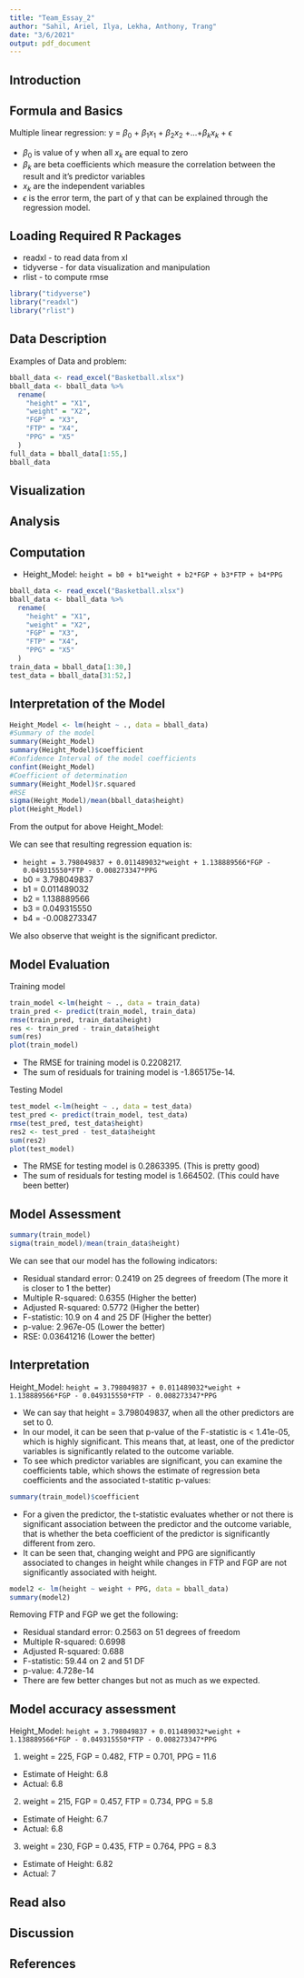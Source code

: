 ```yaml
---
title: "Team_Essay_2"
author: "Sahil, Ariel, Ilya, Lekha, Anthony, Trang"
date: "3/6/2021"
output: pdf_document
---
```


## Introduction

## Formula and Basics

Multiple linear regression: y = $\beta_0$ + $\beta_1x_1$ + $\beta_2x_2$ +...+$\beta_kx_k$ + $\epsilon$

-   $\beta_0$ is value of y when all $x_k$ are equal to zero
-   $\beta_k$ are beta coefficients which measure the correlation between the result and it's predictor variables
-   $x_k$ are the independent variables
-   $\epsilon$ is the error term, the part of y that can be explained through the regression model.

## Loading Required R Packages

-   readxl - to read data from xl
-   tidyverse - for data visualization and manipulation
-   rlist - to compute rmse

```r
library("tidyverse") 
library("readxl")
library("rlist")
```

## Data Description

Examples of Data and problem:

```r
bball_data <- read_excel("Basketball.xlsx")
bball_data <- bball_data %>%
  rename(
    "height" = "X1",
    "weight" = "X2",
    "FGP" = "X3",
    "FTP" = "X4",
    "PPG" = "X5"
  )
full_data = bball_data[1:55,]
bball_data
```

## Visualization

## Analysis

## Computation

-   Height_Model: `height = b0 + b1*weight + b2*FGP + b3*FTP + b4*PPG`

```r
bball_data <- read_excel("Basketball.xlsx")
bball_data <- bball_data %>%
  rename(
    "height" = "X1",
    "weight" = "X2",
    "FGP" = "X3",
    "FTP" = "X4",
    "PPG" = "X5"
  )
train_data = bball_data[1:30,]
test_data = bball_data[31:52,]
```

## Interpretation of the Model

```r
Height_Model <- lm(height ~ ., data = bball_data)
#Summary of the model
summary(Height_Model)
summary(Height_Model)$coefficient
#Confidence Interval of the model coefficients
confint(Height_Model)
#Coefficient of determination
summary(Height_Model)$r.squared
#RSE
sigma(Height_Model)/mean(bball_data$height)
plot(Height_Model)
```

From the output for above Height_Model:

We can see that resulting regression equation is:

-   `height = 3.798049837 + 0.011489032*weight + 1.138889566*FGP - 0.049315550*FTP - 0.008273347*PPG`
-   b0 = 3.798049837
-   b1 = 0.011489032
-   b2 = 1.138889566
-   b3 = 0.049315550
-   b4 = -0.008273347

We also observe that weight is the significant predictor.

## Model Evaluation

Training model

```r
train_model <-lm(height ~ ., data = train_data)
train_pred <- predict(train_model, train_data)
rmse(train_pred, train_data$height)
res <- train_pred - train_data$height
sum(res)
plot(train_model)
```

-   The RMSE for training model is 0.2208217.
-   The sum of residuals for training model is -1.865175e-14.

Testing Model

```r
test_model <-lm(height ~ ., data = test_data)
test_pred <- predict(train_model, test_data)
rmse(test_pred, test_data$height)
res2 <- test_pred - test_data$height
sum(res2)
plot(test_model)
```

-   The RMSE for testing model is 0.2863395. (This is pretty good)
-   The sum of residuals for testing model is 1.664502. (This could have been better)

## Model Assessment

```r
summary(train_model)
sigma(train_model)/mean(train_data$height)
```

We can see that our model has the following indicators:

-   Residual standard error: 0.2419 on 25 degrees of freedom (The more it is closer to 1 the better)
-   Multiple R-squared: 0.6355 (Higher the better)
-   Adjusted R-squared: 0.5772 (Higher the better)
-   F-statistic: 10.9 on 4 and 25 DF (Higher the better)
-   p-value: 2.967e-05 (Lower the better)
-   RSE: 0.03641216 (Lower the better)

## Interpretation

Height_Model: `height = 3.798049837 + 0.011489032*weight + 1.138889566*FGP - 0.049315550*FTP - 0.008273347*PPG`

-   We can say that height = 3.798049837, when all the other predictors are set to 0.
-   In our model, it can be seen that p-value of the F-statistic is \< 1.41e-05, which is highly significant. This means that, at least, one of the predictor variables is significantly related to the outcome variable.
-   To see which predictor variables are significant, you can examine the coefficients table, which shows the estimate of regression beta coefficients and the associated t-statitic p-values:

```r
summary(train_model)$coefficient
```

-   For a given the predictor, the t-statistic evaluates whether or not there is significant association between the predictor and the outcome variable, that is whether the beta coefficient of the predictor is significantly different from zero.
-   It can be seen that, changing weight and PPG are significantly associated to changes in height while changes in FTP and FGP are not significantly associated with height.

```r
model2 <- lm(height ~ weight + PPG, data = bball_data)
summary(model2)
```

Removing FTP and FGP we get the following:

-   Residual standard error: 0.2563 on 51 degrees of freedom
-   Multiple R-squared: 0.6998
-   Adjusted R-squared: 0.688
-   F-statistic: 59.44 on 2 and 51 DF
-   p-value: 4.728e-14
-   There are few better changes but not as much as we expected.

## Model accuracy assessment

Height_Model: `height = 3.798049837 + 0.011489032*weight + 1.138889566*FGP - 0.049315550*FTP - 0.008273347*PPG`

1.  weight = 225, FGP = 0.482, FTP = 0.701, PPG = 11.6

-   Estimate of Height: 6.8
-   Actual: 6.8

2.  weight = 215, FGP = 0.457, FTP = 0.734, PPG = 5.8

-   Estimate of Height: 6.7
-   Actual: 6.8

3.  weight = 230, FGP = 0.435, FTP = 0.764, PPG = 8.3

-   Estimate of Height: 6.82
-   Actual: 7

## Read also

## Discussion

## References
